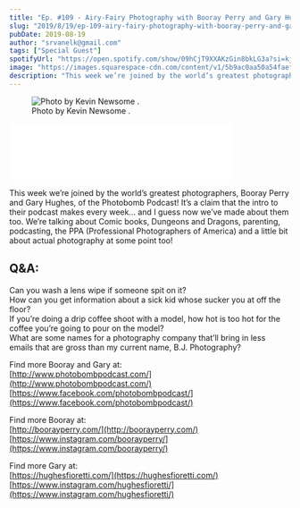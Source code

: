 ```yaml
---
title: "Ep. #109 - Airy-Fairy Photography with Booray Perry and Gary Hughes of the Photobomb Podcast"
slug: "2019/8/19/ep-109-airy-fairy-photography-with-booray-perry-and-gary-hughes-of-the-photobomb-podcast"
pubDate: 2019-08-19
author: "srvanelk@gmail.com"
tags: ["Special Guest"]
spotifyUrl: "https://open.spotify.com/show/09hCjT9XXAKzGin8bkLG3a?si=kjRZvQ1JTb6Ov3HVzSSlWA"
image: "https://images.squarespace-cdn.com/content/v1/5b9ac0aa50a54faef024c950/1566254938834-4F4QBMN0KAFFT33Q179N/gooray.jpg?format=original"
description: "This week we’re joined by the world’s greatest photographers, Booray Perry and Gary Hughes, of the Photobomb Podcast! It’s a claim that the intro to their podcast makes every week… and I guess now we’ve made about them too. We’re talking about Comic books, Dungeons and Dragons, parenting, podcasting, the PPA (Professional Photographers of America) and a little bit about actual photography at some point too!"
---
```


<figure>
  <img src="https://images.squarespace-cdn.com/content/v1/5b9ac0aa50a54faef024c950/1566254938834-4F4QBMN0KAFFT33Q179N/gooray.jpg?format=original" alt=" Photo by  Kevin Newsome . " />
  <figcaption>Photo by  Kevin Newsome .</figcaption>
</figure>
<iframe class="embedly-embed" src="//cdn.embedly.com/widgets/media.html?src=https%3A%2F%2Fanchor.fm%2Fweddingphotohangover%2Fembed%2Fepisodes%2FEp--109---Airy-Fairy-Photography-with-Booray-Perry-and-Gary-Hughes-of-the-Photobomb-Podcast-e51733&url=https%3A%2F%2Fanchor.fm%2Fweddingphotohangover%2Fepisodes%2FEp--109---Airy-Fairy-Photography-with-Booray-Perry-and-Gary-Hughes-of-the-Photobomb-Podcast-e51733&image=https%3A%2F%2Fd3t3ozftmdmh3i.cloudfront.net%2Fproduction%2Fpodcast_uploaded_episode400%2F805714%2F805714-1566254503592-c8d9ecbd3030b.jpg&key=61d05c9d54e8455ea7a9677c366be814&type=text%2Fhtml&schema=anchor&wmode=opaque" width="400" height="102" scrolling="no" frameborder="0" allow="autoplay; fullscreen" allowfullscreen="true"></iframe>

This week we’re joined by the world’s greatest photographers, Booray Perry and Gary Hughes, of the Photobomb Podcast! It’s a claim that the intro to their podcast makes every week… and I guess now we’ve made about them too. We’re talking about Comic books, Dungeons and Dragons, parenting, podcasting, the PPA (Professional Photographers of America) and a little bit about actual photography at some point too!

## Q&A:   
Can you wash a lens wipe if someone spit on it?   
How can you get information about a sick kid whose sucker you at off the floor?   
If you’re doing a drip coffee shoot with a model, how hot is too hot for the coffee you’re going to pour on the model?   
What are some names for a photography company that’ll bring in less emails that are gross than my current name, B.J. Photography?

Find more Booray and Gary at:   
[http://www.photobombpodcast.com/](http://www.photobombpodcast.com/)   
[https://www.facebook.com/photobombpodcast/](https://www.facebook.com/photobombpodcast/)

Find more Booray at:   
[http://boorayperry.com/](http://boorayperry.com/)   
[https://www.instagram.com/boorayperry/](https://www.instagram.com/boorayperry/)

Find more Gary at:   
[https://hughesfioretti.com/](https://hughesfioretti.com/)   
[https://www.instagram.com/hughesfioretti/](https://www.instagram.com/hughesfioretti/)

